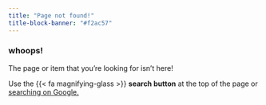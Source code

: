 ```yaml
---
title: "Page not found!"
title-block-banner: "#f2ac57"
---
```


### whoops!

The page or item that you’re looking for isn’t here! 

Use the {{< fa magnifying-glass >}} **search button** at the top of the page or <a href="https://www.google.com/search?q=site%3Ajpmonteagudo.com" target="_blank">searching on Google.</a>
